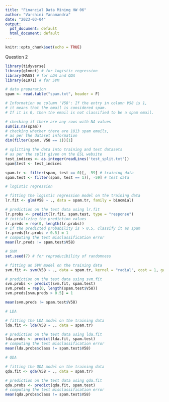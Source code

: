 ```yaml
---
title: "Financial Data Mining HW 06"
author: "Varshini Yanamandra"
date: "2023-03-04"
output:
  pdf_document: default
  html_document: default
---
```


```r
knitr::opts_chunk$set(echo = TRUE)
```

Question 2

```r
library(tidyverse)
library(glmnet) # for logistic regression
library(MASS) # for LDA and QDA
library(e1071) # for SVM
```

```r
# data preparation
spam <- read.table("spam.txt", header = F)

# Information on column 'V58': If the entry in column V58 is 1, 
# it means that the email is considered spam. 
# If it is 0, then the email is not classified to be a spam email.

# checking if there are any rows with NA values
sum(is.na(spam)) 
# checking whether there are 1813 spam emails,
# as per the dataset information
dim(filter(spam, V58 == 1))[1] 
```

```r
# splitting the data into training and test datasets 
# as per the split given on the ESL website
test_indices <- as.integer(readLines('test_split.txt'))
spam$test <- test_indices

spam.tr <- filter(spam, test == 0)[, -59] # training data
spam.test <- filter(spam, test == 1)[, -59] # test data
```

```r
# logistic regression

# fitting the logistic regression model on the training data
lr.fit <- glm(V58 ~ ., data = spam.tr, family = binomial)

# prediction on the test data using lr.fit
lr.probs <- predict(lr.fit, spam.test, type = "response")
# initializing the prediction values
lr.preds = rep(0, length(lr.probs)) 
# if the predicted probability is > 0.5, classify it as spam
lr.preds[lr.probs > 0.5] = 1 
# computing the test misclassification error
mean(lr.preds != spam.test$V58) 
```

```r
# SVM
set.seed(7) # for reproducibility of randomness

# fitting an SVM model on the training data
svm.fit <- svm(V58 ~ ., data = spam.tr, kernel = "radial", cost = 1, gamma = 1)

# prediction on the test data using svm.fit
svm.probs <- predict(svm.fit, spam.test)
svm.preds = rep(0, length(spam.test$V58))
svm.preds[svm.preds > 0.5] = 1

mean(svm.preds != spam.test$V58)
```

```r
# LDA

# fitting the LDA model on the training data
lda.fit <- lda(V58 ~ ., data = spam.tr)

# prediction on the test data using lda.fit
lda.probs <- predict(lda.fit, spam.test)
# computing the test misclassification error
mean(lda.probs$class != spam.test$V58)
```

```r
# QDA

# fitting the QDA model on the training data
qda.fit <- qda(V58 ~ ., data = spam.tr)

# prediction on the test data using qda.fit
qda.probs <- predict(qda.fit, spam.test)
# computing the test misclassification error
mean(qda.probs$class != spam.test$V58) 
```




